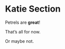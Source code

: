 # Katie Section

Petrels are **great**!
<!-- ![](C:/Users/studholmek/Pictures/LHSP/LHSP GLS (2).jpg) -->

That's all for now.

Or maybe not.
